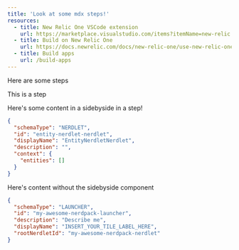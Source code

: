 ```yaml
---
title: 'Look at some mdx steps!'
resources:
  - title: New Relic One VSCode extension
    url: https://marketplace.visualstudio.com/items?itemName=new-relic.nr1
  - title: Build on New Relic One
    url: https://docs.newrelic.com/docs/new-relic-one/use-new-relic-one/build-new-relic-one/new-relic-one-build-your-own-custom-new-relic-one-application
  - title: Build apps
    url: /build-apps
---
```


Here are some steps

<Steps>

<Step>

This is a step

<SideBySide>

Here's some content in a sidebyside in a step!

```json fileName=nerdlets/entity-nerdlet-nerdlet/nr1.json
{
  "schemaType": "NERDLET",
  "id": "entity-nerdlet-nerdlet",
  "displayName": "EntityNerdletNerdlet",
  "description": "",
  "context": {
    "entities": []
  }
}
```

</SideBySide>

</Step>

<Step>

Here's content without the sidebyside component

```json
{
  "schemaType": "LAUNCHER",
  "id": "my-awesome-nerdpack-launcher",
  "description": "Describe me",
  "displayName": "INSERT_YOUR_TILE_LABEL_HERE",
  "rootNerdletId": "my-awesome-nerdpack-nerdlet"
}
```

</Step>

</Steps>
